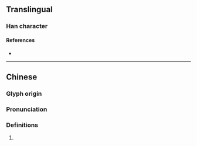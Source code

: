 {{character info}}
==Translingual==

===Han character===
{{Han char|rn=86|rad=火|as=11|sn=15|four=28808|canj=HOF|ids=⿱從火}}

====References====
* {{Han ref|kx=0680.340|dkj=19345|hdz=32229.070|uh=71A7|ud=29095|bh=E671|bd=58993}}

----

==Chinese==
{{zh-forms}}

===Glyph origin===
{{Han etym}}

===Pronunciation===
{{zh-pron
|m=zōng
|c=zung1
|mc=y
|oc=y
|cat=
}}

===Definitions===
{{zh-hanzi}}

# {{rfdef|zh}}